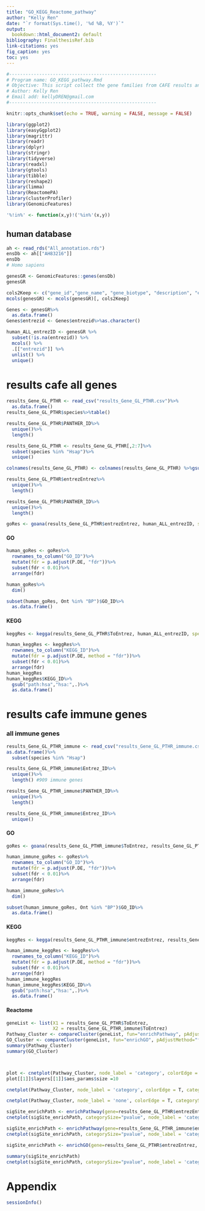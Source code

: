 ```yaml
---
title: "GO_KEGG_Reactome_pathway"
author: "Kelly Ren"
date: "`r format(Sys.time(), '%d %B, %Y')`"
output:
  bookdown::html_document2: default
bibliography: FinalthesisRef.bib
link-citations: yes
fig_caption: yes
toc: yes
---
```


```r
#------------------------------------------------------
# Program name: GO_KEGG_pathway.Rmd
# Objective: This script collect the gene families from CAFE results and match for gene by using human as a representative, and do GO,KEGG and Reactome enrichment analysis.
# Author: Kelly Ren
# Email add: kellyDREN@gmail.com
#------------------------------------------------------
```

```r
knitr::opts_chunk$set(echo = TRUE, warning = FALSE, message = FALSE)
```

```r
library(ggplot2)
library(easyGgplot2)
library(magrittr)
library(readr)
library(dplyr)
library(stringr)
library(tidyverse)
library(readxl)
library(gtools)
library(tibble)
library(reshape2)
library(limma)
library(ReactomePA)
library(clusterProfiler)
library(GenomicFeatures)

'%!in%' <- function(x,y)!('%in%'(x,y))
```

## human database
```r
ah <- read_rds("All_annotation.rds") 
ensDb <- ah[["AH83216"]]
ensDb
# Homo sapiens
```

```r
genesGR <- GenomicFeatures::genes(ensDb)
genesGR
```

```r
cols2Keep <- c("gene_id","gene_name", "gene_biotype", "description", "entrezid")
mcols(genesGR) <- mcols(genesGR)[, cols2Keep]

Genes <- genesGR%>%
  as.data.frame()
Genes$entrezid <- Genes$entrezid%>%as.character()
```


```r
human_ALL_entrezID <- genesGR %>% 
  subset(!is.na(entrezid)) %>%
  mcols() %>%
  .[["entrezid"]] %>%
  unlist() %>%
  unique() 
```

# results cafe all genes

```r
results_Gene_GL_PTHR <- read_csv("results_Gene_GL_PTHR.csv")%>%
  as.data.frame()
results_Gene_GL_PTHR$species%>%table()

results_Gene_GL_PTHR$PANTHER_ID%>%
  unique()%>%
  length()
```


```r
results_Gene_GL_PTHR <- results_Gene_GL_PTHR[,2:7]%>%
  subset(species %in% "Hsap")%>%
  unique()

colnames(results_Gene_GL_PTHR) <- colnames(results_Gene_GL_PTHR) %>%gsub("ToEntrez","entrezEntrez",.)
```

```r
results_Gene_GL_PTHR$entrezEntrez%>%
  unique()%>%
  length()

results_Gene_GL_PTHR$PANTHER_ID%>%
  unique()%>%
  length()

goRes <- goana(results_Gene_GL_PTHR$entrezEntrez, human_ALL_entrezID, species = "Hs")
```
#### GO
```r
human_goRes <- goRes%>%
  rownames_to_column("GO_ID")%>%
  mutate(fdr = p.adjust(P.DE, "fdr"))%>%
  subset(fdr < 0.01)%>%
  arrange(fdr)

human_goRes%>%
  dim()

subset(human_goRes, Ont %in% "BP")$GO_ID%>%
  as.data.frame()
```

#### KEGG
```r
keggRes <- kegga(results_Gene_GL_PTHR$ToEntrez, human_ALL_entrezID, species = "Hs") # for KEGG pathway

human_keggRes <- keggRes%>% 
  rownames_to_column("KEGG_ID")%>%
  mutate(fdr = p.adjust(P.DE, method = "fdr"))%>%
  subset(fdr < 0.01)%>%
  arrange(fdr)
human_keggRes
human_keggRes$KEGG_ID%>%
  gsub("path:hsa","hsa:",.)%>%
  as.data.frame()
```
# results cafe immune genes

### all immune genes
```r
results_Gene_GL_PTHR_immune <- read_csv("results_Gene_GL_PTHR_immune.csv")%>%
as.data.frame()%>%
  subset(species %in% "Hsap")

results_Gene_GL_PTHR_immune$Entrez_ID%>%
  unique()%>%
  length() #909 immune genes

results_Gene_GL_PTHR_immune$PANTHER_ID%>%
  unique()%>%
  length()

results_Gene_GL_PTHR_immune$Entrez_ID%>%
  unique()

```
#### GO
```r
goRes <- goana(results_Gene_GL_PTHR_immune$ToEntrez, results_Gene_GL_PTHR$ToEntrez, species = "Hs")

human_immune_goRes <- goRes%>%
  rownames_to_column("GO_ID")%>%
  mutate(fdr = p.adjust(P.DE, "fdr"))%>%
  subset(fdr < 0.01)%>%
  arrange(fdr)

human_immune_goRes%>%
  dim()

subset(human_immune_goRes, Ont %in% "BP")$GO_ID%>%
  as.data.frame()
```

#### KEGG
```r
keggRes <- kegga(results_Gene_GL_PTHR_immune$entrezEntrez, results_Gene_GL_PTHR$entrezEntrez, species = "Hs") # for KEGG pathway

human_immune_keggRes <- keggRes%>% 
  rownames_to_column("KEGG_ID")%>%
  mutate(fdr = p.adjust(P.DE, method = "fdr"))%>%
  subset(fdr < 0.01)%>%
  arrange(fdr)
human_immune_keggRes
human_immune_keggRes$KEGG_ID%>%
  gsub("path:hsa","hsa:",.)%>%
  as.data.frame()
```
#### Reactome

```r
geneList <- list(X1 = results_Gene_GL_PTHR$ToEntrez,
                 X2 = results_Gene_GL_PTHR_immune$ToEntrez)
Pathway_Cluster <- compareCluster(geneList, fun="enrichPathway", pAdjustMethod="fdr", qvalueCutoff=0.01)
GO_Cluster <- compareCluster(geneList, fun="enrichGO", pAdjustMethod="fdr", qvalueCutoff=0.01, OrgDb='org.Hs.eg.db')
summary(Pathway_Cluster)
summary(GO_Cluster)



plot <- cnetplot(Pathway_Cluster, node_label = 'category', colorEdge = T, categorySize="pvalue")
plot[[1]]$layers[[1]]$aes_params$size =10

cnetplot(Pathway_Cluster, node_label = 'category', colorEdge = T, categorySize="pvalue")

cnetplot(Pathway_Cluster, node_label = 'none', colorEdge = T, categorySize="pvalue")

```

```r
sigSite_enrichPath <- enrichPathway(gene=results_Gene_GL_PTHR$entrezEntrez, pAdjustMethod="fdr", qvalueCutoff=0.01, readable=T, minGSSize = 3, maxGSSize = 300)
cnetplot(sigSite_enrichPath, categorySize="pvalue", node_label = 'category')
```

```r
sigSite_enrichPath <- enrichPathway(gene=results_Gene_GL_PTHR_immune$entrezEntrez, pAdjustMethod="fdr", qvalueCutoff=0.01, readable=T, minGSSize = 3, maxGSSize = 300)
cnetplot(sigSite_enrichPath, categorySize="pvalue", node_label = 'category')
```

```r
sigSite_enrichPath <- enrichGO(gene=results_Gene_GL_PTHR$entrezEntrez, pAdjustMethod="fdr", qvalueCutoff=0.01, readable=T, minGSSize = 3, maxGSSize = 300, OrgDb='org.Hs.eg.db')

summary(sigSite_enrichPath)
cnetplot(sigSite_enrichPath, categorySize="pvalue", node_label = 'category')
```


# Appendix

```r
sessionInfo()
```
